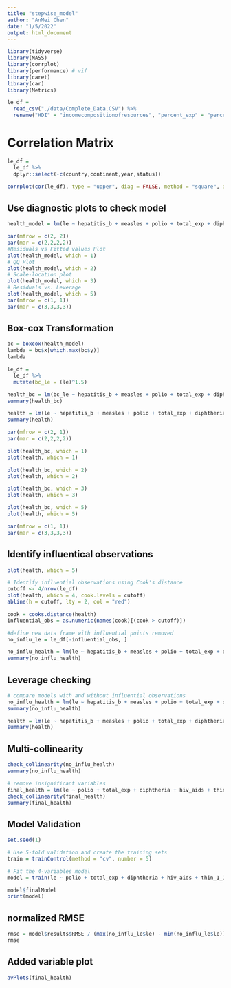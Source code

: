 ```yaml
---
title: "stepwise_model"
author: "AnMei Chen"
date: "1/5/2022"
output: html_document
---
```


```r
library(tidyverse)
library(MASS)
library(corrplot)
library(performance) # vif
library(caret)
library(car)
library(Metrics)

```


```r
le_df = 
  read_csv("./data/Complete_Data.CSV") %>% 
  rename("HDI" = "incomecompositionofresources", "percent_exp" = "percentageexpenditure", "total_exp" = "totalexpenditure", "le" = "lifeexpectancy", "adult_mort" = "adult_mortality", "thin_1_19" = "thinness1_19years", "thin_5_9" = "thinness5_9years", "under_five" = "under_fivedeaths")
```

# Correlation Matrix
```r
le_df =
  le_df %>%
  dplyr::select(-c(country,continent,year,status))

corrplot(cor(le_df), type = "upper", diag = FALSE, method = "square", addCoef.col = "black", number.cex = .5, tl.col = "black", tl.cex = .9)
```

## Use diagnostic plots to check model

```r
health_model = lm(le ~ hepatitis_b + measles + polio + total_exp + diphtheria + hiv_aids + thin_1_19 + thin_5_9, data = le_df)

par(mfrow = c(2, 2))
par(mar = c(2,2,2,2))
#Residuals vs Fitted values Plot
plot(health_model, which = 1)
# QQ Plot
plot(health_model, which = 2)
# Scale-location plot
plot(health_model, which = 3)
# Residuals vs. Leverage
plot(health_model, which = 5)
par(mfrow = c(1, 1)) 
par(mar = c(3,3,3,3))

```

## Box-cox Transformation
```r
bc = boxcox(health_model)
lambda = bc$x[which.max(bc$y)]
lambda

le_df =
  le_df %>% 
  mutate(bc_le = (le)^1.5)

health_bc = lm(bc_le ~ hepatitis_b + measles + polio + total_exp + diphtheria + hiv_aids + thin_1_19, data = le_df)
summary(health_bc)

health = lm(le ~ hepatitis_b + measles + polio + total_exp + diphtheria + hiv_aids + thin_1_19, data = le_df)
summary(health)

par(mfrow = c(2, 1))
par(mar = c(2,2,2,2))

plot(health_bc, which = 1)  
plot(health, which = 1)

plot(health_bc, which = 2)  
plot(health, which = 2)

plot(health_bc, which = 3)  
plot(health, which = 3)

plot(health_bc, which = 5)  
plot(health, which = 5)

par(mfrow = c(1, 1)) 
par(mar = c(3,3,3,3))
```

## Identify influentical observations

```r
plot(health, which = 5)

# Identify influential observations using Cook's distance
cutoff <- 4/nrow(le_df)
plot(health, which = 4, cook.levels = cutoff)
abline(h = cutoff, lty = 2, col = "red")

cook = cooks.distance(health)
influential_obs = as.numeric(names(cook)[(cook > cutoff)])

#define new data frame with influential points removed
no_influ_le = le_df[-influential_obs, ]

no_influ_health = lm(le ~ hepatitis_b + measles + polio + total_exp + diphtheria + hiv_aids + thin_1_19, data = no_influ_le)
summary(no_influ_health)
```

## Leverage checking 

```r
# compare models with and without influential observations
no_influ_health = lm(le ~ hepatitis_b + measles + polio + total_exp + diphtheria + hiv_aids + thin_1_19, data = no_influ_le)
summary(no_influ_health)

health = lm(le ~ hepatitis_b + measles + polio + total_exp + diphtheria + hiv_aids + thin_1_19, data = le_df)
summary(health)
```


## Multi-collinearity

```r
check_collinearity(no_influ_health)
summary(no_influ_health)
```

```r
# remove insignificant variables
final_health = lm(le ~ polio + total_exp + diphtheria + hiv_aids + thin_1_19, data = no_influ_le)
check_collinearity(final_health)
summary(final_health)
```


## Model Validation

```r
set.seed(1)

# Use 5-fold validation and create the training sets
train = trainControl(method = "cv", number = 5)

# Fit the 4-variables model
model = train(le ~ polio + total_exp + diphtheria + hiv_aids + thin_1_19, data = no_influ_le, trControl = train, method = 'lm', na.action = na.pass)

model$finalModel
print(model)
```

## normalized RMSE

```r
rmse = model$results$RMSE / (max(no_influ_le$le) - min(no_influ_le$le))
rmse
```


## Added variable plot

```r
avPlots(final_health)
```


